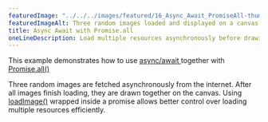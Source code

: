 ```yaml
---
featuredImage: "../../../images/featured/16_Async_Await_PromiseAll-thumbnail.png"
featuredImageAlt: Three random images loaded and displayed on a canvas after using async/await and Promise.all.
title: Async Await with Promise.all
oneLineDescription: Load multiple resources asynchronously before drawing.
---
```


This example demonstrates how to use
<a href="https://beta.p5js.org/reference/p5/async_await/" target="_blank"> async/await </a>
together with
<a href="https://developer.mozilla.org/en-US/docs/Web/JavaScript/Reference/Global_Objects/Promise/all" target="_blank">Promise.all()</a>

Three random images are fetched asynchronously from the internet.
After all images finish loading, they are drawn together on the canvas.
Using
<a href="https://beta.p5js.org/reference/p5/loadimage/" target="_blank">loadImage()</a>
wrapped inside a promise allows better control over loading multiple resources efficiently.